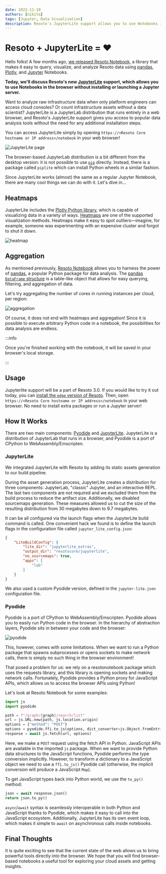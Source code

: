 ```yaml
---
date: 2022-11-10
authors: [nikita]
tags: [Jupyter, Data Visualization]
description: Resoto's JupyterLite support allows you to use Notebooks in the browser without installing or launching a Jupyter server.
---
```


# Resoto + JupyterLite = ❤️

Hello folks! A few months ago, [we released Resoto Notebook](../resoto-meets-jupyter-notebook/index.mdx), a library that makes it easy to query, visualize, and analyze Resoto data using [pandas](https://pandas.pydata.org), [Plotly](https://plotly.com), and [Jupyter](https://jupyter.org) Notebooks.

**Today, we'll discuss Resoto's new [JupyterLite](https://blog.jupyter.org/jupyterlite-jupyter-%EF%B8%8F-webassembly-%EF%B8%8F-python-f6e2e41ab3fa) support, which allows you to use Notebooks in the browser without installing or launching a Jupyter server.**

Want to analyze raw infrastructure data when only platform engineers can access cloud consoles? Or count infrastructure assets without a data scientist? JupyterLite is a JupyterLab distribution that runs entirely in a web browser, and Resoto's JupyterLite support gives you access to popular data analysis tools without the need for any additional installation steps.

<!--truncate-->

You can access JupyterLite simply by opening `https://<Resoto Core hostname or IP address>/notebook` in your web browser!

![JupyterLite page](./img/jupyterlite.png)

The browser-based JupyterLab distribution is a bit different from the desktop version: it is not possible to use [`pip`](https://pip.pypa.io) directly. Instead, there is a package called `piplite` which can install Python wheels in a similar fashion.

Since JupyterLite works (almost) the same as a regular Jupyter Notebook, there are many cool things we can do with it. Let's dive in…

## Heatmaps

JupyterLite includes the [Plotly Python library](https://plotly.com/python), which is capable of visualizing data in a variety of ways. [Heatmaps](https://plotly.com/python/2D-Histogram) are one of the supported visualization methods. Heatmaps make it easy to spot outliers—imagine, for example, someone was experimenting with an expensive cluster and forgot to shut it down.

![heatmap](./img/heatmap.png)

## Aggregation

As mentioned previously, [Resoto Notebook](/docs/reference/notebook) allows you to harness the power of [pandas](https://pandas.pydata.org), a popular Python package for data analysis. The [pandas](https://pandas.pydata.org) [`DataFrame` structure](https://pandas.pydata.org/pandas-docs/stable/reference/api/pandas.DataFrame.html) is a table-like object that allows for easy querying, filtering, and aggregation of data.

Let's try aggregating the number of cores in running instances per cloud, per region:

![aggregation](./img/aggregation.png)

Of course, it does not end with heatmaps and aggregation! Since it is possible to execute arbitrary Python code in a notebook, the possibilities for data analysis are endless.

:::info

Once you're finished working with the notebook, it will be saved in your browser's local storage.

:::

## Usage

Jupyterlite support will be a part of Resoto 3.0. If you would like to try it out today, you can [install the `edge` version of Resoto](/docs/edge/getting-started/install-resoto). Then, open `https://<Resoto Core hostname or IP address>/notebook` in your web browser. No need to install extra packages or run a Jupyter server!

## How It Works

There are two main components: [Pyodide](https://pyodide.org) and [JupyterLite](https://blog.jupyter.org/jupyterlite-jupyter-%EF%B8%8F-webassembly-%EF%B8%8F-python-f6e2e41ab3fa). JupyterLite is a distribution of JupyterLab that runs in a browser, and Pyodide is a port of CPython to WebAssembly/Emscripten.

### JupyterLite

We integrated JupyterLite with Resoto by adding its static assets generation to our build pipeline.

During the asset generation process, JupyterLite creates a distribution for three components: JupyterLab, "classic" Jupyter, and an interactive REPL. The last two components are not required and we excluded them from the build process to reduce the artifact size. Additionally, we disabled sourcemaps generation. These measures allowed us to cut the size of the resulting distribution from 30 megabytes down to 9.7 megabytes.

It can be all configured via the launch flags when the JupyterLite build command is called. One convenient hack we found is to define the launch flags in the configuration file called `jupyter_lite_config.json`:

```json
{
    "LiteBuildConfig": {
        "lite_dir": "jupyterlite_extras",
        "output_dir": "resotocore/jupyterlite",
        "no_sourcemaps": true,
        "apps": [
            "lab"
        ]
    }
}
```

We also used a custom Pyodide version, defined in the `jupyter-lite.json` configuration file.

### Pyodide

Pyodide is a port of CPython to WebAssembly/Emscripten. Pyodide allows you to easily run Python code in the browser. In the hierarchy of abstraction layers, Pyodide sits in between your code and the browser:

![pyodide](./img/pyodide.png)

This, however, comes with some limitations. When we want to run a Python package that spawns subprocesses or opens sockets to make network calls, there is simply no such thing in the browser environment!

That posed a problem for us: we rely on a resotonotebook package which uses the requests library, and this library is opening sockets and making network calls. Fortunately, Pyodide provides a Python proxy for JavaScript APIs, which allows us to access the browser APIs using Python!

Let's look at Resoto Notebook for some examples:

```python
import js
import pyodide

path = f"/graph/{graph}/search/list"
url = js.URL.new(path, js.location.origin)
options = {"method": "POST"}
options = pyodide.ffi.to_js(options, dict_converter=js.Object.fromEntries)
response = await js.fetch(url, options)
```

Here, we make a `POST` request using the fetch API in Python. JavaScript APIs are available in the imported `js` package. When we want to provide Python data structures to the JavaScript functions, Pyodide performs the type conversion implicitly. However, to transform a dictionary to a JavaScript object we need to use a `ffi.to_js()` Pyodide call (otherwise, the implicit conversion will produce a JavaScript `Map`).

To get JavaScript types back into Python world, we use the `to_py()` method:

```python
json = await response.json()
return json.to_py()
```

`async`/`await` syntax is seamlessly interoperable in both Python and JavaScript thanks to Pyodide, which makes it easy to call into the JavaScript ecosystem. Additionally, JupyterLite has its own event loop, which makes it simple to `await` on asynchronous calls inside notebooks.

## Final Thoughts

It is quite exciting to see that the current state of the web allows us to bring powerful tools directly into the browser. We hope that you will find browser-based notebooks a useful tool for exploring your cloud assets and getting insights.
